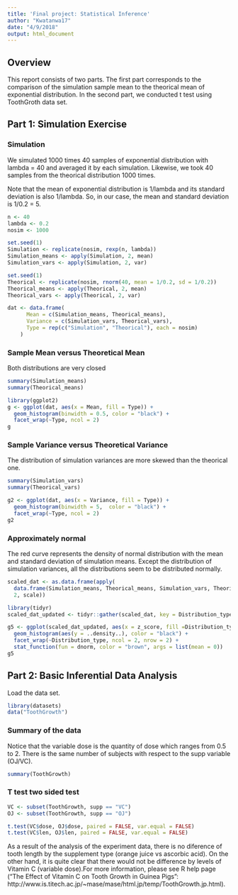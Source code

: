 ```yaml
---
title: 'Final project: Statistical Inference'
author: "Kwatanwa17"
date: "4/9/2018"
output: html_document
---
```

## Overview
This report consists of two parts. The first part corresponds to the comparison of the simulation sample mean to the theorical mean of exponential distribution. In the second part, we conducted t test using ToothGroth data set. 

## Part 1: Simulation Exercise 

### Simulation
We simulated 1000 times 40 samples of exponential distribution with lambda = 40 and averaged it by each simulation. Likewise, we took 40 samples from the theorical distribution 1000 times. 

Note that the mean of exponential distribution is 1/lambda and its standard deviation is also 1/lambda.
So, in our case, the mean and standard deviation is 1/0.2 = 5.

```r
n <- 40
lambda <- 0.2
nosim <- 1000

set.seed(1)
Simulation <- replicate(nosim, rexp(n, lambda))
Simulation_means <- apply(Simulation, 2, mean)
Simulation_vars <- apply(Simulation, 2, var)

set.seed(1)
Theorical <- replicate(nosim, rnorm(40, mean = 1/0.2, sd = 1/0.2))
Theorical_means <- apply(Theorical, 2, mean)
Theorical_vars <- apply(Theorical, 2, var)

dat <- data.frame(
      Mean = c(Simulation_means, Theorical_means),
      Variance = c(Simulation_vars, Theorical_vars),
      Type = rep(c("Simulation", "Theorical"), each = nosim)
    )


```

### Sample Mean versus Theoretical Mean
Both distributions are very closed

```r
summary(Simulation_means)
summary(Theorical_means)
```

```r
library(ggplot2)
g <- ggplot(dat, aes(x = Mean, fill = Type)) +
  geom_histogram(binwidth = 0.5, color = "black") +
  facet_wrap(~Type, ncol = 2)
g
```

### Sample Variance versus Theoretical Variance
The distribution of simulation variances are more skewed than the theorical one.

```r
summary(Simulation_vars)
summary(Theorical_vars)
```

```r
g2 <- ggplot(dat, aes(x = Variance, fill = Type)) +
  geom_histogram(binwidth = 5,  color = "black") +
  facet_wrap(~Type, ncol = 2)
g2
```

### Approximately normal 
The red curve represents the density of normal distribution with the mean and standard deviation of simulation means. Except the distribution of simulation variances, all the distributions seem to be distributed normally.

```r
scaled_dat <- as.data.frame(apply(
  data.frame(Simulation_means, Theorical_means, Simulation_vars, Theorical_vars), 
  2, scale))

library(tidyr)
scaled_dat_updated <- tidyr::gather(scaled_dat, key = Distribution_type, value = z_score)

g5 <- ggplot(scaled_dat_updated, aes(x = z_score, fill =Distribution_type)) +
  geom_histogram(aes(y = ..density..), color = "black") +
  facet_wrap(~Distribution_type, ncol = 2, nrow = 2) +
  stat_function(fun = dnorm, color = "brown", args = list(mean = 0))
g5

```

## Part 2: Basic Inferential Data Analysis

Load the data set.
```r
library(datasets)
data("ToothGrowth")
```

### Summary of the data
Notice that the variable dose is the quantity of dose which ranges from 0.5 to 2. There is the same number of subjects with respect to the supp variable (OJ/VC).
```r
summary(ToothGrowth)
```

### T test two sided test 
```r
VC <- subset(ToothGrowth, supp == "VC")
OJ <- subset(ToothGrowth, supp == "OJ")
```

```r
t.test(VC$dose, OJ$dose, paired = FALSE, var.equal = FALSE)
t.test(VC$len, OJ$len, paired = FALSE, var.equal = FALSE)
```
As a result of the analysis of the experiment data, there is no diference of tooth length by the supplement type (orange juice vs ascorbic acid). On the other hand, it is quite clear that there would not be difference by levels of Vitamin C (variable dose).For more information, please see R help page ("The Effect of Vitamin C on Tooth Growth in Guinea Pigs": http://www.is.titech.ac.jp/~mase/mase/html.jp/temp/ToothGrowth.jp.html).
